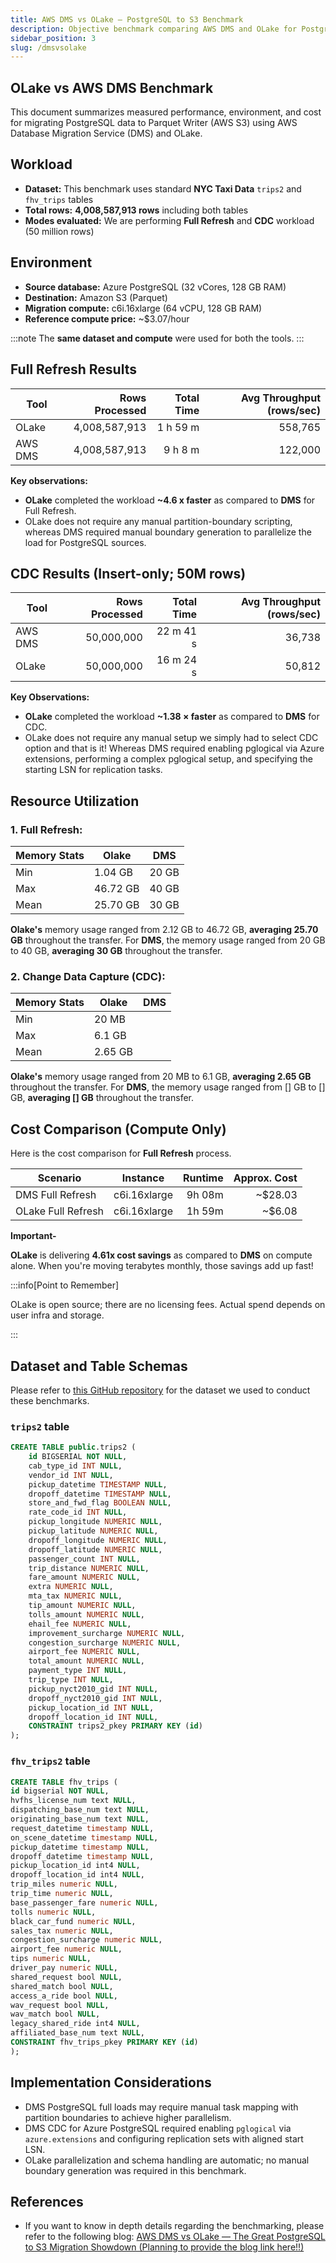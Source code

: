 ```yaml
---
title: AWS DMS vs OLake — PostgreSQL to S3 Benchmark
description: Objective benchmark comparing AWS DMS and OLake for PostgreSQL to S3 (Parquet/Iceberg) migrations
sidebar_position: 3
slug: /dmsvsolake
---
```



## OLake vs AWS DMS Benchmark

This document summarizes measured performance, environment, and cost for migrating PostgreSQL data to Parquet Writer (AWS S3) using AWS Database Migration Service (DMS) and OLake. 

## Workload

- **Dataset:** This benchmark uses standard **NYC Taxi Data** `trips2` and `fhv_trips` tables
- **Total rows:** **4,008,587,913 rows** including both tables
- **Modes evaluated:** We are performing **Full Refresh** and **CDC** workload (50 million rows)

## Environment

- **Source database:** Azure PostgreSQL (32 vCores, 128 GB RAM)
- **Destination:** Amazon S3 (Parquet)
- **Migration compute:** c6i.16xlarge (64 vCPU, 128 GB RAM)
- **Reference compute price:** ~$3.07/hour

:::note
The **same dataset and compute** were used for both the tools.
:::

## Full Refresh Results

| Tool   | Rows Processed | Total Time | Avg Throughput (rows/sec) |
| ------ | --------------: | ---------: | -------------------------: |
| OLake  | 4,008,587,913  | 1 h 59 m    | 558,765                  |
| AWS DMS| 4,008,587,913 | 9 h 8 m    | 122,000                   |

**Key observations:**

- **OLake** completed the workload **~4.6 x faster** as compared to **DMS** for Full Refresh.
- OLake does not require any manual partition-boundary scripting, whereas DMS required manual boundary generation to parallelize the load for PostgreSQL sources.

## CDC Results (Insert-only; 50M rows)

| Tool   | Rows Processed | Total Time | Avg Throughput (rows/sec) |
| ------ | --------------: | ---------: | -------------------------: |
| AWS DMS| 50,000,000      | 22 m 41 s  | 36,738                    |
| OLake  | 50,000,000      | 16 m 24 s  |  50,812                  |

**Key Observations:**

- **OLake** completed the workload **~1.38 × faster** as compared to **DMS** for CDC.
- OLake does not require any manual setup we simply had to select CDC option and that is it! Whereas DMS required enabling pglogical via Azure extensions, performing a complex pglogical setup, and specifying the starting LSN for replication tasks.

## Resource Utilization 

### 1. Full Refresh:

| Memory Stats | Olake | DMS |
|--------------|-------|-----|
| Min          | 1.04 GB | 20 GB |
| Max          | 46.72 GB | 40 GB |
| Mean         | 25.70 GB | 30 GB |

**Olake's** memory usage ranged from 2.12 GB to 46.72 GB, **averaging 25.70 GB** throughout the transfer. For **DMS**, the memory usage ranged from 20 GB to 40 GB, **averaging 30 GB** throughout the transfer.

### 2. Change Data Capture (CDC):

| Memory Stats | Olake | DMS |
|--------------|-------|-----|
| Min          | 20 MB |  |
| Max          | 6.1 GB |  |
| Mean         | 2.65 GB |  |

**Olake's** memory usage ranged from 20 MB to 6.1 GB, **averaging 2.65 GB** throughout the transfer. For **DMS**, the memory usage ranged from [] GB to [] GB, **averaging [] GB** throughout the transfer.

## Cost Comparison (Compute Only)

Here is the cost comparison for **Full Refresh** process.

| Scenario              | Instance         | Runtime  | Approx. Cost |
| --------------------- | ---------------- | -------: | -----------: |
| DMS Full Refresh      | c6i.16xlarge     | 9h 08m   | ~$28.03      |
| OLake Full Refresh    | c6i.16xlarge     | 1h 59m   | ~$6.08       |

**Important-** 

**OLake** is delivering **4.61x cost savings** as compared to **DMS** on compute alone. When you're moving terabytes monthly, those savings add up fast!

:::info[Point to Remember]

OLake is open source; there are no licensing fees. Actual spend depends on user infra and storage.

:::

## Dataset and Table Schemas

Please refer to [this GitHub repository](https://github.com/datazip-inc/nyc-taxi-data-benchmark/tree/remote-postgres) for the dataset we used to conduct these benchmarks.

### `trips2` table

```sql
CREATE TABLE public.trips2 (
    id BIGSERIAL NOT NULL,
    cab_type_id INT NULL,
    vendor_id INT NULL,
    pickup_datetime TIMESTAMP NULL,
    dropoff_datetime TIMESTAMP NULL,
    store_and_fwd_flag BOOLEAN NULL,
    rate_code_id INT NULL,
    pickup_longitude NUMERIC NULL,
    pickup_latitude NUMERIC NULL,
    dropoff_longitude NUMERIC NULL,
    dropoff_latitude NUMERIC NULL,
    passenger_count INT NULL,
    trip_distance NUMERIC NULL,
    fare_amount NUMERIC NULL,
    extra NUMERIC NULL,
    mta_tax NUMERIC NULL,
    tip_amount NUMERIC NULL,
    tolls_amount NUMERIC NULL,
    ehail_fee NUMERIC NULL,
    improvement_surcharge NUMERIC NULL,
    congestion_surcharge NUMERIC NULL,
    airport_fee NUMERIC NULL,
    total_amount NUMERIC NULL,
    payment_type INT NULL,
    trip_type INT NULL,
    pickup_nyct2010_gid INT NULL,
    dropoff_nyct2010_gid INT NULL,
    pickup_location_id INT NULL,
    dropoff_location_id INT NULL,
    CONSTRAINT trips2_pkey PRIMARY KEY (id)
);
```

### `fhv_trips2` table

```sql
CREATE TABLE fhv_trips (
id bigserial NOT NULL,
hvfhs_license_num text NULL,
dispatching_base_num text NULL,
originating_base_num text NULL,
request_datetime timestamp NULL,
on_scene_datetime timestamp NULL,
pickup_datetime timestamp NULL,
dropoff_datetime timestamp NULL,
pickup_location_id int4 NULL,
dropoff_location_id int4 NULL,
trip_miles numeric NULL,
trip_time numeric NULL,
base_passenger_fare numeric NULL,
tolls numeric NULL,
black_car_fund numeric NULL,
sales_tax numeric NULL,
congestion_surcharge numeric NULL,
airport_fee numeric NULL,
tips numeric NULL,
driver_pay numeric NULL,
shared_request bool NULL,
shared_match bool NULL,
access_a_ride bool NULL,
wav_request bool NULL,
wav_match bool NULL,
legacy_shared_ride int4 NULL,
affiliated_base_num text NULL,
CONSTRAINT fhv_trips_pkey PRIMARY KEY (id)
);
```

## Implementation Considerations

- DMS PostgreSQL full loads may require manual task mapping with partition boundaries to achieve higher parallelism.
- DMS CDC for Azure PostgreSQL required enabling `pglogical` via `azure.extensions` and configuring replication sets with aligned start LSN.
- OLake parallelization and schema handling are automatic; no manual boundary generation was required in this benchmark.

## References

- If you want to know in depth details regarding the benchmarking, please refer to the following blog: [AWS DMS vs OLake — The Great PostgreSQL to S3 Migration Showdown (Planning to provide the blog link here!!)](https://datazip.atlassian.net/wiki/spaces/PD/pages/81100826/AWS+DMS+vs+OLake+The+Great+PostgreSQL+to+S3+Migration+Showdown)


















